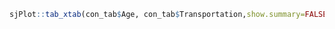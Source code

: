 

```r
sjPlot::tab_xtab(con_tab$Age, con_tab$Transportation,show.summary=FALSE,emph.total = TRUE)
```
